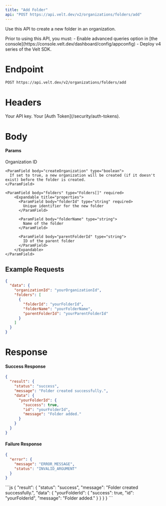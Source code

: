 ```yaml
---
title: "Add Folder"
api: "POST https://api.velt.dev/v2/organizations/folders/add"
---
```


Use this API to create a new folder in an organization.

<Warning>
Prior to using this API, you must:
- Enable advanced queries option in [the console](https://console.velt.dev/dashboard/config/appconfig)
- Deploy v4 series of the Velt SDK.
</Warning>

# Endpoint

`POST https://api.velt.dev/v2/organizations/folders/add`

# Headers

<ParamField header="x-velt-api-key" type="string" required>
  Your API key.
</ParamField>

<ParamField header="x-velt-auth-token" type="string" required>
  Your [Auth Token](/security/auth-tokens).
</ParamField>

# Body

#### Params

<ParamField body="data" type="object" required>
  <Expandable title="properties">
    <ParamField body="organizationId" type="string" required>
      Organization ID
    </ParamField>

    <ParamField body="createOrganization" type="boolean">
      If set to true, a new organization will be created (if it doesn't exist) before the folder is created.
    </ParamField>

    <ParamField body="folders" type="Folders[]" required>
        <Expandable title="properties">
          <ParamField body="folderId" type="string" required>
            Unique identifier for the new folder
          </ParamField>

          <ParamField body="folderName" type="string">
            Name of the folder
          </ParamField>

          <ParamField body="parentFolderId" type="string">
            ID of the parent folder
          </ParamField>
        </Expandable>
    </ParamField>    
  </Expandable>
</ParamField>

## **Example Requests**

```JSON
{
  "data": {
    "organizationId": "yourOrganizationId",
    "folders": [
      {
        "folderId": "yourFolderId", 
        "folderName": "yourFolderName",
        "parentFolderId": "yourParentFolderId"
      }
    ]
  }
}
```

# Response

#### Success Response

```JSON
{
  "result": {
    "status": "success",
    "message": "Folder created successfully.",
    "data": {
      "yourFolderId": {
        "success": true,
        "id": "yourFolderId",
        "message": "Folder added."
      }
    }
  }
}
```

#### Failure Response

```JSON
{
  "error": {
    "message": "ERROR_MESSAGE",
    "status": "INVALID_ARGUMENT"
  }
}
```

<ResponseExample>
```js
{
  "result": {
    "status": "success",
    "message": "Folder created successfully.",
    "data": {
      "yourFolderId": {
        "success": true,
        "id": "yourFolderId",
        "message": "Folder added."
      }
    }
  }
}
```
</ResponseExample>
